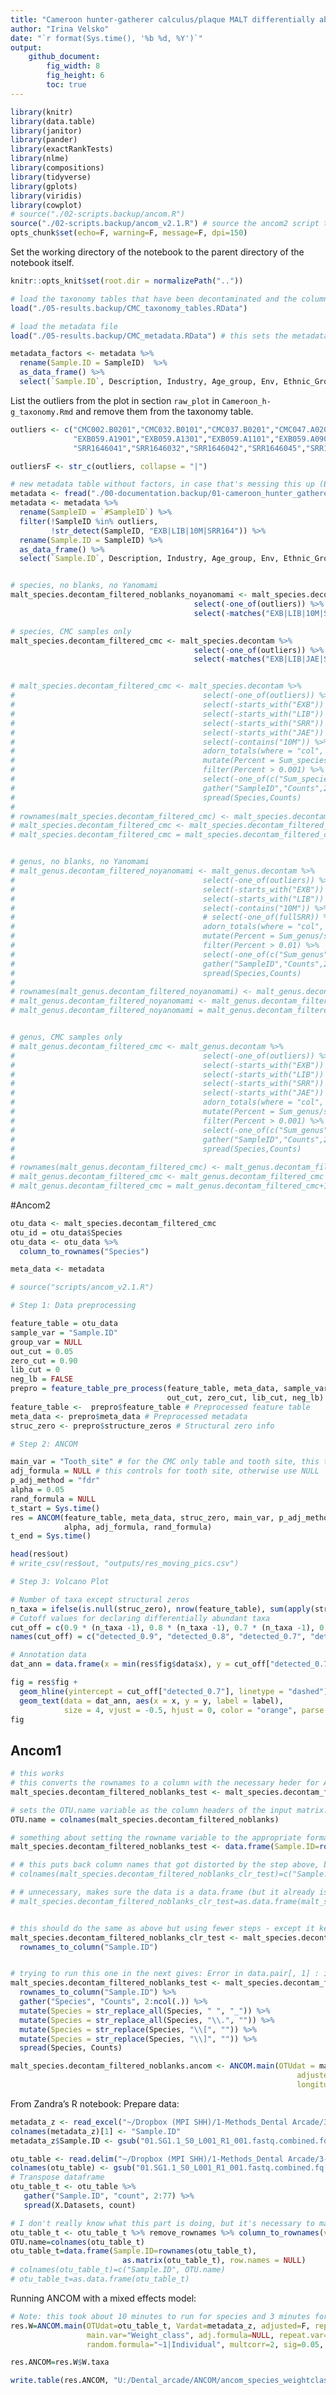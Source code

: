 ```yaml
---
title: "Cameroon hunter-gatherer calculus/plaque MALT differentially abundant taxa"
author: "Irina Velsko"
date: "`r format(Sys.time(), '%b %d, %Y')`"
output:
    github_document:
        fig_width: 8
        fig_height: 6
        toc: true
---
```


```r
library(knitr)
library(data.table)
library(janitor)
library(pander)
library(exactRankTests)
library(nlme)
library(compositions)
library(tidyverse)
library(gplots)
library(viridis)
library(cowplot)
# source("./02-scripts.backup/ancom.R")
source("./02-scripts.backup/ancom_v2.1.R") # source the ancom2 script to be able to use it here
opts_chunk$set(echo=F, warning=F, message=F, dpi=150)
```

Set the working directory of the notebook to the parent directory of the 
notebook itself.  

```r
knitr::opts_knit$set(root.dir = normalizePath(".."))
```

```r

# load the taxonomy tables that have been decontaminated and the column headers are cleaned up
load("./05-results.backup/CMC_taxonomy_tables.RData")

# load the metadata file
load("./05-results.backup/CMC_metadata.RData") # this sets the metadata as factors. Check if it works before deleting the commented out section below

metadata_factors <- metadata %>%
  rename(Sample.ID = SampleID)  %>%
  as_data_frame() %>%
  select(`Sample.ID`, Description, Industry, Age_group, Env, Ethnic_Group, Market_economy, Sex, Tooth_site, Village, ExtractionBatch, LibraryBatch)

```


List the outliers from the plot in section `raw_plot` in `Cameroon_h-g_taxonomy.Rmd` and remove them from the taxonomy table. 
```r
outliers <- c("CMC002.B0201","CMC032.B0101","CMC037.B0201","CMC047.A0201",
              "EXB059.A1901","EXB059.A1301","EXB059.A1101","EXB059.A0901",
              "SRR1646041","SRR1646032","SRR1646042","SRR1646045","SRR1646030","SRR1646047")

outliersF <- str_c(outliers, collapse = "|")

```


```r
# new metadata table without factors, in case that's messing this up (Baka isn't appearing)
metadata <- fread("./00-documentation.backup/01-cameroon_hunter_gatherer_metadata.tsv")
metadata <- metadata %>%
  rename(SampleID = `#SampleID`) %>%
  filter(!SampleID %in% outliers,
         !str_detect(SampleID, "EXB|LIB|10M|SRR164")) %>%
  rename(Sample.ID = SampleID) %>%
  as_data_frame() %>%
  select(`Sample.ID`, Description, Industry, Age_group, Env, Ethnic_Group, Market_economy, Sex, Tooth_site, Village, ExtractionBatch, LibraryBatch)


# species, no blanks, no Yanomami
malt_species.decontam_filtered_noblanks_noyanomami <- malt_species.decontam %>%
                                         select(-one_of(outliers)) %>%
                                         select(-matches("EXB|LIB|10M|SRR164")) 

# species, CMC samples only
malt_species.decontam_filtered_cmc <- malt_species.decontam %>%
                                         select(-one_of(outliers)) %>%
                                         select(-matches("EXB|LIB|JAE|SRR")) 


# malt_species.decontam_filtered_cmc <- malt_species.decontam %>%
#                                          select(-one_of(outliers)) %>%
#                                          select(-starts_with("EXB")) %>%
#                                          select(-starts_with("LIB")) %>%
#                                          select(-starts_with("SRR")) %>%
#                                          select(-starts_with("JAE")) %>%
#                                          select(-contains("10M")) %>%
#                                          adorn_totals(where = "col", name = "Sum_species") %>%
#                                          mutate(Percent = Sum_species/sum(Sum_species)*100) %>%
#                                          filter(Percent > 0.001) %>%
#                                          select(-one_of(c("Sum_species","Percent"))) %>%
#                                          gather("SampleID","Counts",2:ncol(.)) %>%
#                                          spread(Species,Counts)
# 
# rownames(malt_species.decontam_filtered_cmc) <- malt_species.decontam_filtered_cmc$SampleID
# malt_species.decontam_filtered_cmc <- malt_species.decontam_filtered_cmc %>% select(-SampleID)
# malt_species.decontam_filtered_cmc = malt_species.decontam_filtered_cmc+1


# genus, no blanks, no Yanomami
# malt_genus.decontam_filtered_noyanomami <- malt_genus.decontam %>%
#                                          select(-one_of(outliers)) %>%
#                                          select(-starts_with("EXB")) %>%
#                                          select(-starts_with("LIB")) %>%
#                                          select(-contains("10M")) %>%
#                                          # select(-one_of(fullSRR)) %>%
#                                          adorn_totals(where = "col", name = "Sum_genus") %>%
#                                          mutate(Percent = Sum_genus/sum(Sum_genus)*100) %>%
#                                          filter(Percent > 0.01) %>%
#                                          select(-one_of(c("Sum_genus","Percent"))) %>%
#                                          gather("SampleID","Counts",2:ncol(.)) %>%
#                                          spread(Species,Counts)
# 
# rownames(malt_genus.decontam_filtered_noyanomami) <- malt_genus.decontam_filtered_noyanomami$SampleID
# malt_genus.decontam_filtered_noyanomami <- malt_genus.decontam_filtered_noyanomami %>% select(-SampleID)
# malt_genus.decontam_filtered_noyanomami = malt_genus.decontam_filtered_noyanomami+1


# genus, CMC samples only
# malt_genus.decontam_filtered_cmc <- malt_genus.decontam %>%
#                                          select(-one_of(outliers)) %>%
#                                          select(-starts_with("EXB")) %>%
#                                          select(-starts_with("LIB")) %>%
#                                          select(-starts_with("SRR")) %>%
#                                          select(-starts_with("JAE")) %>%
#                                          adorn_totals(where = "col", name = "Sum_genus") %>%
#                                          mutate(Percent = Sum_genus/sum(Sum_genus)*100) %>%
#                                          filter(Percent > 0.001) %>%
#                                          select(-one_of(c("Sum_genus","Percent"))) %>%
#                                          gather("SampleID","Counts",2:ncol(.)) %>%
#                                          spread(Species,Counts)
# 
# rownames(malt_genus.decontam_filtered_cmc) <- malt_genus.decontam_filtered_cmc$SampleID
# malt_genus.decontam_filtered_cmc <- malt_genus.decontam_filtered_cmc %>% select(-SampleID)
# malt_genus.decontam_filtered_cmc = malt_genus.decontam_filtered_cmc+1

```

#Ancom2
```r
otu_data <- malt_species.decontam_filtered_cmc
otu_id = otu_data$Species
otu_data <- otu_data %>%
  column_to_rownames("Species")

meta_data <- metadata

# source("scripts/ancom_v2.1.R")

# Step 1: Data preprocessing

feature_table = otu_data
sample_var = "Sample.ID"
group_var = NULL
out_cut = 0.05
zero_cut = 0.90
lib_cut = 0
neg_lb = FALSE
prepro = feature_table_pre_process(feature_table, meta_data, sample_var, group_var, 
                                   out_cut, zero_cut, lib_cut, neg_lb)
feature_table <-  prepro$feature_table # Preprocessed feature table
meta_data <- prepro$meta_data # Preprocessed metadata
struc_zero <- prepro$structure_zeros # Structural zero info

# Step 2: ANCOM

main_var = "Tooth_site" # for the CMC only table and tooth site, this takes 1hr11min
adj_formula = NULL # this controls for tooth site, otherwise use NULL
p_adj_method = "fdr"
alpha = 0.05
rand_formula = NULL
t_start = Sys.time()
res = ANCOM(feature_table, meta_data, struc_zero, main_var, p_adj_method, 
            alpha, adj_formula, rand_formula)
t_end = Sys.time()

head(res$out)
# write_csv(res$out, "outputs/res_moving_pics.csv")

# Step 3: Volcano Plot

# Number of taxa except structural zeros
n_taxa = ifelse(is.null(struc_zero), nrow(feature_table), sum(apply(struc_zero, 1, sum) == 0))
# Cutoff values for declaring differentially abundant taxa
cut_off = c(0.9 * (n_taxa -1), 0.8 * (n_taxa -1), 0.7 * (n_taxa -1), 0.6 * (n_taxa -1))
names(cut_off) = c("detected_0.9", "detected_0.8", "detected_0.7", "detected_0.6")

# Annotation data
dat_ann = data.frame(x = min(res$fig$data$x), y = cut_off["detected_0.7"], label = "W[0.7]")

fig = res$fig +  
  geom_hline(yintercept = cut_off["detected_0.7"], linetype = "dashed") + 
  geom_text(data = dat_ann, aes(x = x, y = y, label = label), 
            size = 4, vjust = -0.5, hjust = 0, color = "orange", parse = TRUE)
fig

```




## Ancom1

```r
# this works
# this converts the rownames to a column with the necessary heder for ANCOM, removes the rownames, then puts them back in from the column with the appropriate header
malt_species.decontam_filtered_noblanks_test <- malt_species.decontam_filtered_noblanks %>% rownames_to_column("Sample.ID") %>% remove_rownames() %>% column_to_rownames(var = "Sample.ID")

# sets the OTU.name variable as the column headers of the input matrix. Don't need this b/c it puts spaces back and won't run
OTU.name = colnames(malt_species.decontam_filtered_noblanks)

# something about setting the rowname variable to the appropriate format for ANCOM again
malt_species.decontam_filtered_noblanks_test <- data.frame(Sample.ID=rownames(malt_species.decontam_filtered_noblanks_test), as.matrix(malt_species.decontam_filtered_noblanks_test), row.names = NULL)

# # this puts back column names that got distorted by the step above, but they have spaces and won't run
# colnames(malt_species.decontam_filtered_noblanks_clr_test)=c("Sample.ID", OTU.name)

# # unnecessary, makes sure the data is a data.frame (but it already is)
# malt_species.decontam_filtered_noblanks_clr_test=as.data.frame(malt_species.decontam_filtered_noblanks_clr_test)



```

```r
# this should do the same as above but using fewer steps - except it keeps the spaces in names, which have to be removed
malt_species.decontam_filtered_noblanks_clr_test <- malt_species.decontam_filtered_noblanks_clr %>%
  rownames_to_column("Sample.ID") 


# trying to run this one in the next gives: Error in data.pair[, 1] : incorrect number of dimensions
malt_species.decontam_filtered_noblanks_test <- malt_species.decontam_filtered_noblanks %>%
  rownames_to_column("Sample.ID") %>%
  gather("Species", "Counts", 2:ncol(.)) %>%
  mutate(Species = str_replace_all(Species, " ", "_")) %>%
  mutate(Species = str_replace_all(Species, "\\.", "")) %>%
  mutate(Species = str_replace(Species, "\\[", "")) %>%
  mutate(Species = str_replace(Species, "\\]", "")) %>%
  spread(Species, Counts)


```


```r
malt_species.decontam_filtered_noblanks.ancom <- ANCOM.main(OTUdat = malt_species.decontam_filtered_noblanks_test, Vardat = metadata_new, 
                                                                adjusted = F, repeated = F, main.var = "Village", adj.formula = NULL, repeat.var = "Village", 
                                                                longitudinal = T, random.formula = "~1|Village", multcorr=2, sig = 0.05, prev.cut = 0.90)


```



From Zandra's R notebook:
Prepare data:
```r
metadata_z <- read_excel("~/Dropbox (MPI SHH)/1-Methods_Dental Arcade/3-Results/DA_metadata.xlsx")
colnames(metadata_z)[1] <- "Sample.ID"
metadata_z$Sample.ID <- gsub("01.SG1.1_S0_L001_R1_001.fastq.combined.fq.prefixed.extractunmapped.bam", "", metadata_z$Sample.ID)

otu_table <- read.delim("~/Dropbox (MPI SHH)/1-Methods_Dental Arcade/3-Results/MALT/malt_refseq_species_decontam_20191203.txt")
colnames(otu_table) <- gsub("01.SG1.1_S0_L001_R1_001.fastq.combined.fq.prefixed.extractunmapped.bam", "", colnames(otu_table))
# Transpose dataframe
otu_table_t <- otu_table %>%
   gather("Sample.ID", "count", 2:77) %>%
   spread(X.Datasets, count)

# I don't really know what this part is doing, but it's necessary to make the test work
otu_table_t <- otu_table_t %>% remove_rownames %>% column_to_rownames(var="Sample.ID")
OTU.name=colnames(otu_table_t)
otu_table_t=data.frame(Sample.ID=rownames(otu_table_t), 
                         as.matrix(otu_table_t), row.names = NULL)
# colnames(otu_table_t)=c("Sample.ID", OTU.name)
# otu_table_t=as.data.frame(otu_table_t)
```

Running ANCOM with a mixed effects model:
```r
# Note: this took about 10 minutes to run for species and 3 minutes for genus
res.W=ANCOM.main(OTUdat=otu_table_t, Vardat=metadata_z, adjusted=F, repeated=T,
                 main.var="Weight_class", adj.formula=NULL, repeat.var="Individual", longitudinal=T,
                 random.formula="~1|Individual", multcorr=2, sig=0.05, prev.cut=0.90)

res.ANCOM=res.W$W.taxa

write.table(res.ANCOM, "U:/Dental_arcade/ANCOM/ancom_species_weightclass_mixedeffects_BH_20200113.txt")
```


